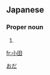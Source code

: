 ==Japanese==
{{ja-kanjitab|小|田}}

===Proper noun===
{{ja-pos|proper|おだ}}

# {{surname|lang=ja}}

[[Category:Japanese surnames|おだ]]

[[fr:小田]]